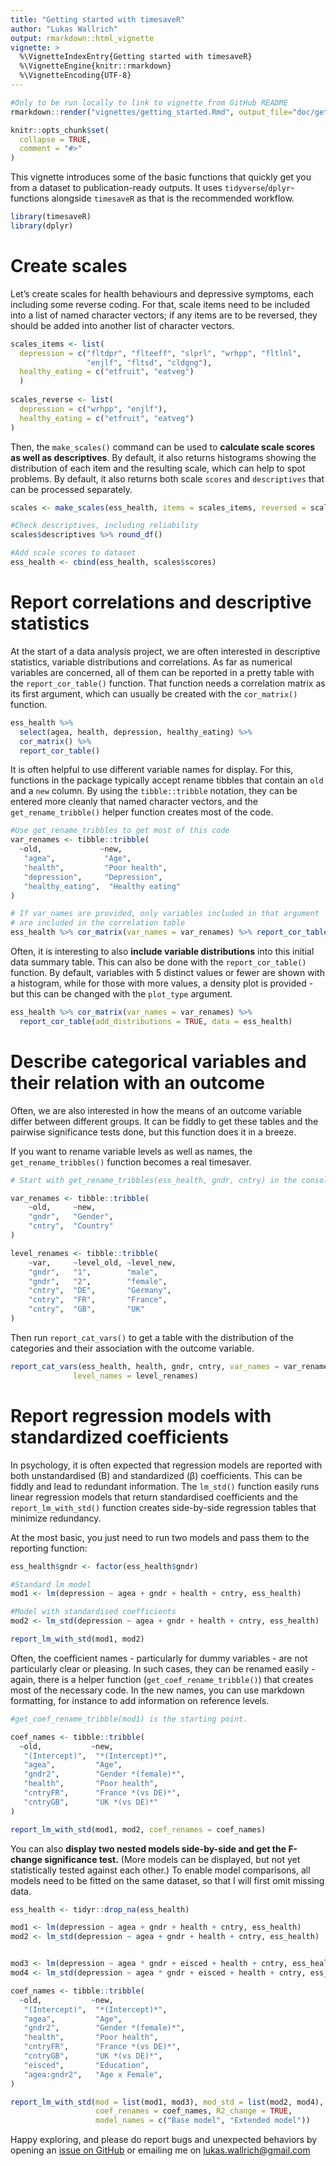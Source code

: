 ```yaml
---
title: "Getting started with timesaveR"
author: "Lukas Wallrich"
output: rmarkdown::html_vignette
vignette: >
  %\VignetteIndexEntry{Getting started with timesaveR}
  %\VignetteEngine{knitr::rmarkdown}
  %\VignetteEncoding{UTF-8}
---
```


```r
#Only to be run locally to link to vignette from GitHub README
rmarkdown::render("vignettes/getting_started.Rmd", output_file="doc/getting_started.html")
```

```r
knitr::opts_chunk$set(
  collapse = TRUE,
  comment = "#>"
)
```

This vignette introduces some of the basic functions that quickly get you from a dataset to publication-ready outputs. It uses `tidyverse`/`dplyr`-functions alongside `timesaveR` as that is the recommended workflow.

```r
library(timesaveR)
library(dplyr)
```

# Create scales

Let's create scales for health behaviours and depressive symptoms, each including some reverse coding. For that, scale items need to be included into a list of named character vectors; if any items are to be reversed, they should be added into another list of character vectors.

```r
scales_items <- list(
  depression = c("fltdpr", "flteeff", "slprl", "wrhpp", "fltlnl", 
                 "enjlf", "fltsd", "cldgng"),
  healthy_eating = c("etfruit", "eatveg")
  )
  
scales_reverse <- list(
  depression = c("wrhpp", "enjlf"),
  healthy_eating = c("etfruit", "eatveg")
)

```

Then, the `make_scales()` command can be used to **calculate scale scores as well as descriptives**. By default, it also returns histograms showing the distribution of each item and the resulting scale, which can help to spot problems. By default, it also returns both scale `scores` and `descriptives` that can be processed separately.

```r

scales <- make_scales(ess_health, items = scales_items, reversed = scales_reverse)

#Check descriptives, including reliability
scales$descriptives %>% round_df()

#Add scale scores to dataset
ess_health <- cbind(ess_health, scales$scores)
```


# Report correlations and descriptive statistics

At the start of a data analysis project, we are often interested in descriptive statistics, variable distributions and correlations. As far as numerical variables are concerned, all of them can be reported in a pretty table with the `report_cor_table()` function. That function needs a correlation matrix as its first argument, which can usually be created with the `cor_matrix()` function.

```r
ess_health %>%
  select(agea, health, depression, healthy_eating) %>%
  cor_matrix() %>%
  report_cor_table()

```

It is often helpful to use different variable names for display. For this, functions in the package typically accept rename tibbles that contain an `old` and a `new` column. By using the `tibble::tribble` notation, they can be entered more cleanly that named character vectors, and the `get_rename_tribble()` helper function creates most of the code.

```r
#Use get_rename_tribbles to get most of this code
var_renames <- tibble::tribble(
  ~old,             ~new,             
   "agea",           "Age",          
   "health",         "Poor health",        
   "depression",     "Depression",    
   "healthy_eating",  "Healthy eating"
)

# If var_names are provided, only variables included in that argument 
# are included in the correlation table
ess_health %>% cor_matrix(var_names = var_renames) %>% report_cor_table()
```

Often, it is interesting to also **include variable distributions** into this initial data summary table. This can also be done with the `report_cor_table()` function. By default, variables with 5 distinct values or fewer are shown with a histogram, while for those with more values, a density plot is provided - but this can be changed with the `plot_type` argument. 

```r
ess_health %>% cor_matrix(var_names = var_renames) %>%
  report_cor_table(add_distributions = TRUE, data = ess_health)
```


# Describe categorical variables and their relation with an outcome

Often, we are also interested in how the means of an outcome variable differ between different groups. It can be fiddly to get these tables and the pairwise significance tests done, but this function does it in a breeze.

If you want to rename variable levels as well as names, the `get_rename_tribbles()` function becomes a real timesaver.

```r
# Start with get_rename_tribbles(ess_health, gndr, cntry) in the console

var_renames <- tibble::tribble(
    ~old,     ~new,     
    "gndr",   "Gender",  
    "cntry",  "Country"
)

level_renames <- tibble::tribble(
    ~var,     ~level_old, ~level_new, 
    "gndr",   "1",        "male",       
    "gndr",   "2",        "female",       
    "cntry",  "DE",       "Germany",      
    "cntry",  "FR",       "France",      
    "cntry",  "GB",       "UK"
)
```

Then run `report_cat_vars()` to get a table with the distribution of the categories and their association with the outcome variable.

```r
report_cat_vars(ess_health, health, gndr, cntry, var_names = var_renames, 
              level_names = level_renames)
```

# Report regression models with standardized coefficients

In psychology, it is often expected that regression models are reported with both unstandardised (B) and standardized (&beta;) coefficients. This can be fiddly and lead to redundant information. The `lm_std()` function easily runs linear regression models that return standardised coefficients and the `report_lm_with_std()` function creates side-by-side regression tables that minimize redundancy.

At the most basic, you just need to run two models and pass them to the reporting function:

```r
ess_health$gndr <- factor(ess_health$gndr)

#Standard lm model
mod1 <- lm(depression ~ agea + gndr + health + cntry, ess_health)

#Model with standardised coefficients
mod2 <- lm_std(depression ~ agea + gndr + health + cntry, ess_health)

report_lm_with_std(mod1, mod2)

```

Often, the coefficient names - particularly for dummy variables - are not particularly clear or pleasing. In such cases, they can be renamed easily - again, there is a helper function (`get_coef_rename_tribble()`) that creates most of the necessary code. In the new names, you can use markdown formatting, for instance to add information on reference levels.

```r
#get_coef_rename_tribble(mod1) is the starting point.

coef_names <- tibble::tribble(
  ~old,           ~new,           
   "(Intercept)",  "*(Intercept)*", 
   "agea",         "Age",        
   "gndr2",        "Gender *(female)*",       
   "health",       "Poor health",      
   "cntryFR",      "France *(vs DE)*",     
   "cntryGB",      "UK *(vs DE)*"
)

report_lm_with_std(mod1, mod2, coef_renames = coef_names)
```

You can also **display two nested models side-by-side and get the F-change significance test.** (More models can be displayed, but not yet statistically tested against each other.) To enable model comparisons, all models need to be fitted on the same dataset, so that I will first omit missing data.

```r

ess_health <- tidyr::drop_na(ess_health)

mod1 <- lm(depression ~ agea + gndr + health + cntry, ess_health)
mod2 <- lm_std(depression ~ agea + gndr + health + cntry, ess_health)


mod3 <- lm(depression ~ agea * gndr + eisced + health + cntry, ess_health)
mod4 <- lm_std(depression ~ agea * gndr + eisced + health + cntry, ess_health)

coef_names <- tibble::tribble(
  ~old,           ~new,           
   "(Intercept)",  "*(Intercept)*", 
   "agea",         "Age",        
   "gndr2",        "Gender *(female)*",       
   "health",       "Poor health",      
   "cntryFR",      "France *(vs DE)*",     
   "cntryGB",      "UK *(vs DE)*",
   "eisced",       "Education",
   "agea:gndr2",   "Age x Female",
)

report_lm_with_std(mod = list(mod1, mod3), mod_std = list(mod2, mod4),
                   coef_renames = coef_names, R2_change = TRUE,
                   model_names = c("Base model", "Extended model"))
```

Happy exploring, and please do report bugs and unexpected behaviors by opening an [issue on GitHub](https://github.com/LukasWallrich/timesaveR/issues) or emailing me on [lukas.wallrich@gmail.com](mailto:lukas.wallrich@gmail.com)

